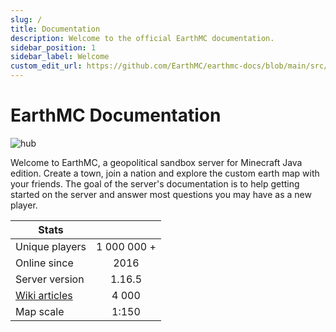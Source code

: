 ---
slug: /
title: Documentation
description: Welcome to the official EarthMC documentation.
sidebar_position: 1
sidebar_label: Welcome
custom_edit_url: https://github.com/EarthMC/earthmc-docs/blob/main/src/docs/index.mdx
---
# EarthMC Documentation

![hub](/img/emchub.png)

Welcome to EarthMC, a geopolitical sandbox server for Minecraft Java edition. Create a town, join a nation and explore the custom earth map with your friends. The goal of the server's documentation is to help getting started on the server and answer most questions you may have as a new player.  

| Stats       |           |
| ------------- |:-------------:|
| Unique players      | 1 000 000 + |
| Online since      | 2016 |
| Server version      | 1.16.5 |
| [Wiki articles](https://earthmc.fandom.com/wiki/Earthmc_Wiki)      | 4 000 |
| Map scale      | 1:150 |
